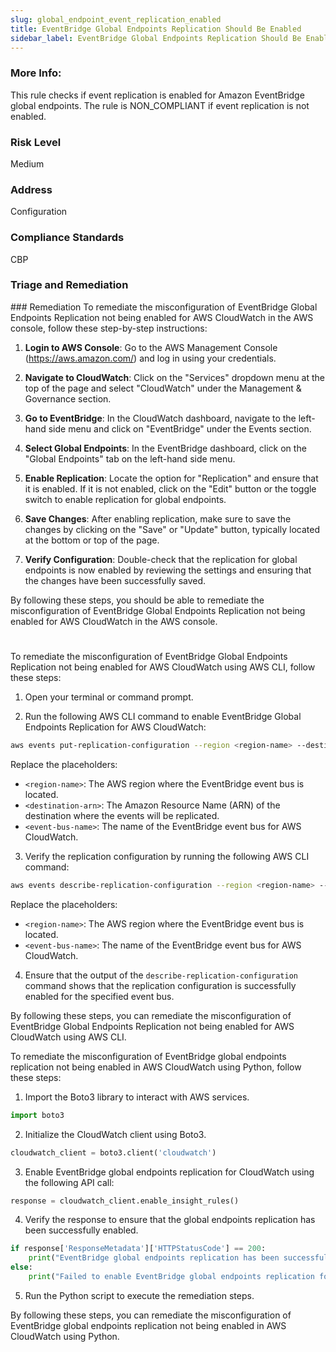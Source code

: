 ```yaml
---
slug: global_endpoint_event_replication_enabled
title: EventBridge Global Endpoints Replication Should Be Enabled
sidebar_label: EventBridge Global Endpoints Replication Should Be Enabled
---
```


### More Info:

This rule checks if event replication is enabled for Amazon EventBridge global endpoints. The rule is NON_COMPLIANT if event replication is not enabled.

### Risk Level

Medium

### Address

Configuration

### Compliance Standards

CBP


### Triage and Remediation
<Tabs>
<Tab title='Remediation'>
### Remediation

<AccordionGroup>
<Accordion title='Using Console' defaultOpen='true'>
To remediate the misconfiguration of EventBridge Global Endpoints Replication not being enabled for AWS CloudWatch in the AWS console, follow these step-by-step instructions:

1. **Login to AWS Console**: Go to the AWS Management Console (https://aws.amazon.com/) and log in using your credentials.

2. **Navigate to CloudWatch**: Click on the "Services" dropdown menu at the top of the page and select "CloudWatch" under the Management & Governance section.

3. **Go to EventBridge**: In the CloudWatch dashboard, navigate to the left-hand side menu and click on "EventBridge" under the Events section.

4. **Select Global Endpoints**: In the EventBridge dashboard, click on the "Global Endpoints" tab on the left-hand side menu.

5. **Enable Replication**: Locate the option for "Replication" and ensure that it is enabled. If it is not enabled, click on the "Edit" button or the toggle switch to enable replication for global endpoints.

6. **Save Changes**: After enabling replication, make sure to save the changes by clicking on the "Save" or "Update" button, typically located at the bottom or top of the page.

7. **Verify Configuration**: Double-check that the replication for global endpoints is now enabled by reviewing the settings and ensuring that the changes have been successfully saved.

By following these steps, you should be able to remediate the misconfiguration of EventBridge Global Endpoints Replication not being enabled for AWS CloudWatch in the AWS console.

#
</Accordion>

<Accordion title='Using CLI'>
To remediate the misconfiguration of EventBridge Global Endpoints Replication not being enabled for AWS CloudWatch using AWS CLI, follow these steps:

1. Open your terminal or command prompt.

2. Run the following AWS CLI command to enable EventBridge Global Endpoints Replication for AWS CloudWatch:
   
```bash
aws events put-replication-configuration --region <region-name> --destination <destination-arn> --event-bus-name <event-bus-name>
```

Replace the placeholders:
- `<region-name>`: The AWS region where the EventBridge event bus is located.
- `<destination-arn>`: The Amazon Resource Name (ARN) of the destination where the events will be replicated.
- `<event-bus-name>`: The name of the EventBridge event bus for AWS CloudWatch.

3. Verify the replication configuration by running the following AWS CLI command:
   
```bash
aws events describe-replication-configuration --region <region-name> --event-bus-name <event-bus-name>
```

Replace the placeholders:
- `<region-name>`: The AWS region where the EventBridge event bus is located.
- `<event-bus-name>`: The name of the EventBridge event bus for AWS CloudWatch.

4. Ensure that the output of the `describe-replication-configuration` command shows that the replication configuration is successfully enabled for the specified event bus.

By following these steps, you can remediate the misconfiguration of EventBridge Global Endpoints Replication not being enabled for AWS CloudWatch using AWS CLI.
</Accordion>

<Accordion title='Using Python'>
To remediate the misconfiguration of EventBridge global endpoints replication not being enabled in AWS CloudWatch using Python, follow these steps:

1. Import the Boto3 library to interact with AWS services.

```python
import boto3
```

2. Initialize the CloudWatch client using Boto3.

```python
cloudwatch_client = boto3.client('cloudwatch')
```

3. Enable EventBridge global endpoints replication for CloudWatch using the following API call:

```python
response = cloudwatch_client.enable_insight_rules()
```

4. Verify the response to ensure that the global endpoints replication has been successfully enabled.

```python
if response['ResponseMetadata']['HTTPStatusCode'] == 200:
    print("EventBridge global endpoints replication has been successfully enabled for CloudWatch.")
else:
    print("Failed to enable EventBridge global endpoints replication for CloudWatch.")
```

5. Run the Python script to execute the remediation steps.

By following these steps, you can remediate the misconfiguration of EventBridge global endpoints replication not being enabled in AWS CloudWatch using Python.
</Accordion>

</AccordionGroup>
</Tab>
</Tabs>

